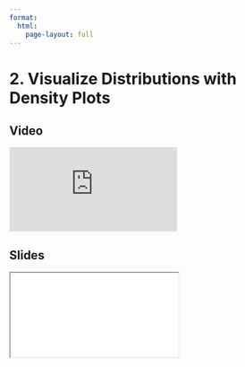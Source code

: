 ```yaml
---
format:
  html:
    page-layout: full
---
```


# 2. Visualize Distributions with Density Plots

::: {.panel-tabset .nav-pills}

## Video

<iframe
    class="video"
    src="https://www.youtube.com/embed/CE54XQ7daSk?start=6559&end=7219"  
    title="Module 3 Video - Visualize Distributions with Density Plots"
    frameborder="0"
    allow="accelerometer; autoplay; clipboard-write; encrypted-media; gyroscope; picture-in-picture"
    allowfullscreen
></iframe>

## Slides

<iframe
    class="slide-deck"
    src="slides/module3_03.html"
></iframe>

:::